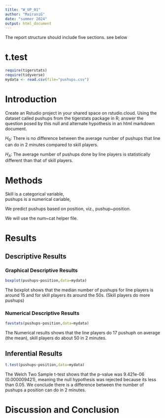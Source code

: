 ```yaml
---
title: "W_UP_01"
author: "MairaniG"
date: "summer 2024"
output: html_document
---
```




The report structure should include five sections.  see below

# t.test

```r
require(tigerstats)
require(tidyverse)
mydata <- read.csv(file="pushups.csv")
```

# Introduction

<!--In this section you explain what you are trying to show. Where did the data come from? What is the research or other question you are trying to answer?!-->

Create an Rstudio project in your shared space on rstudio.cloud.  Using the dataset called pushups from the tigerstats package in R; answer the question posed by this null and alternate hypothesis in an html markdown document.

$H_0$: There is no difference between the average number of pushups that line can do in 2 minutes compared to skill players.

$H_A$: The average number of pushups done by line players is statistically different than that of skill players.

# Methods

<!--Decide on your methods: use "variable analysis" or other appropriate descriptors. Make sure to choose at least one graphical method and at least one numerical method.!-->

Skill is a categorical variable,     
pushups is a numerical cariable,   

We predict pushups based on position, viz.,
pushup~position.   

We will use the num~cat helper file.


# Results

<!--Divide this section into two sub-sections: One for your descriptive results and one for your inferential results.!-->

## Descriptive Results

### Graphical Descriptive Results

<!--Graphical results here. Make sure to show your code. Provide appropriate labels for axes, giving units if possible, and provide a good title for the graph, too. Use the graphical results to describe the patterns if any that exist in the data as focused toward the research question!-->

```r
boxplot(pushups~position,data=mydata)
```

The boxplot shows that the median number of pushups for line players is around 15 and for skill players its around the 50s. (Skill players do more pushups)  

### Numerical Descriptive Results

<!--Numerical results go here. Use the numerical results to describe the patterns if any that exist in the data as focused toward the research question!-->

```r
favstats(pushups~position,data=mydata)
```

The Numerical results shows that the line players do 17 pushuph on average (the mean), skill players do about 50 in 2 minutes. 

## Inferential Results

<!--State hypothesis clearly. Make sure your discussion of the inferential test covers all the aspects that the test output produces, such as test statistic, p-value etc. Make a decision about the null hypothesis, explain the assumptions on which the selected test/procedure was based, and why the chosen procedure satisfys the assumptions and is appropriate to answer the research question!-->

```r
t.test(pushups~position,data=mydata)
```

The Welch Two Sample t-test shows that the p-value was 9.421e-06 (0.000009421), meaning the null hypothesis was rejected because its less than 0.05.
We conclude there is a difference between the number of pushups a position can do in 2 minutes.  

# Discussion and Conclusion

<!--Discussion and conclusion here. If you found a relationship be sure to consider whether the relationship occurs because one of the variavbles causes the other, or whether they perhasps are related for some other reason. Watch the chapter 6 videos from the GeorgeTown videos collection.!-->

